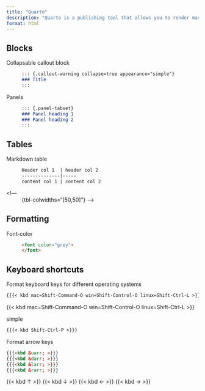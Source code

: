 ```yaml
---
title: "Quarto"
description: "Quarto is a publishing tool that allows you to render markdown documents into websites, documents and presentations. "
format: html
---
```




## Blocks

Collapsable callout block 
: ```md
::: {.callout-warning collapse=true appearance="simple"}  
### Title 
:::
```

Panels
: ```md
::: {.panel-tabset}
### Panel heading 1
### Panel heading 2
:::
```

## Tables

Markdown table
: ```md
Header col 1  | header col 2 
--------------|-----
content col 1 | content col 2
```

<!---
:  {tbl-colwidths="[50,50]"}
-->

## Formatting

Font-color
: ```html
<font color="grey">
</font>
```

## Keyboard shortcuts

Format keyboard keys for different operating systems
: 

```md
{{{< kbd mac=Shift-Command-O win=Shift-Control-O linux=Shift-Ctrl-L >}}}
```
{{< kbd mac=Shift-Command-O win=Shift-Control-O linux=Shift-Ctrl-L >}}

simple
: 

```md
{{{< kbd Shift-Ctrl-P >}}}
```

Format arrow keys
: 

```md
{{{<kbd &uarr; >}}}
{{{<kbd &darr; >}}}
{{{<kbd &larr; >}}}
{{{<kbd &rarr; >}}}
```

{{< kbd &uarr; >}} {{< kbd &darr; >}} {{< kbd &larr; >}} {{< kbd &rarr; >}}

